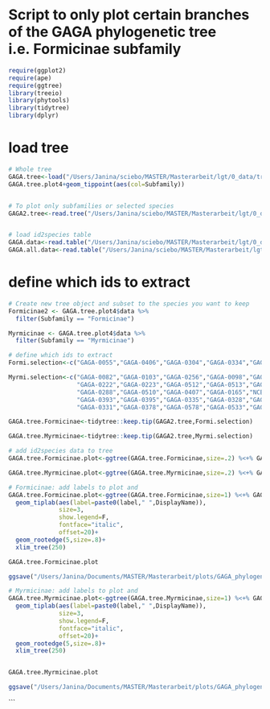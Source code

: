 # Script to only plot certain branches of the GAGA phylogenetic tree i.e. Formicinae subfamily 

```r
require(ggplot2)
require(ape)
require(ggtree)
library(treeio)
library(phytools)
library(tidytree)
library(dplyr)
```


# load tree
```r
# Whole tree
GAGA.tree<-load("/Users/Janina/sciebo/MASTER/Masterarbeit/lgt/0_data/trees/GAGA.tree.plot4.Robject")
GAGA.tree.plot4+geom_tippoint(aes(col=Subfamily))


# To plot only subfamilies or selected species
GAGA2.tree<-read.tree("/Users/Janina/sciebo/MASTER/Masterarbeit/lgt/0_data/trees/GAGA_dated_phylogeny_newick_woutgroup_DatesPeters2017_CurrBio.tre")


# load id2species table
GAGA.data<-read.table("/Users/Janina/sciebo/MASTER/Masterarbeit/lgt/0_data/Tables/GAGA.data.tsv",sep="\t",T)
GAGA.all.data<-read.table("/Users/Janina/sciebo/MASTER/Masterarbeit/lgt/0_data/Tables/all.GAGA.data.tsv",sep="\t",T)
```


# define which ids to extract
```r
# Create new tree object and subset to the species you want to keep
Formicinae2 <- GAGA.tree.plot4$data %>%
  filter(Subfamily == "Formicinae")

Myrmicinae <- GAGA.tree.plot4$data %>%
  filter(Subfamily == "Myrmicinae")

# define which ids to extract
Formi.selection<-c("GAGA-0055","GAGA-0406","GAGA-0304","GAGA-0334","GAGA-0494","GAGA-0354","GAGA-0350","GAGA-0359","GAGA-0485","NCBI-0008","GAGA-0495","OUT-0001","OUT-0002","GAGA-0502","GAGA-0200","GAGA-0221","GAGA-0361","GAGA-0362","NCBI-0005","GAGA-0396","GAGA-0374","GAGA-0360","GAGA-0336","GAGA-0187","GAGA-0338","GAGA-0199")

Myrmi.selection<-c("GAGA-0082","GAGA-0103","GAGA-0256","GAGA-0098","GAGA-0099","GAGA-0463",
                   "GAGA-0222","GAGA-0223","GAGA-0512","GAGA-0513","GAGA-0224","GAGA-0511",
                   "GAGA-0288","GAGA-0510","GAGA-0407","GAGA-0165","NCBI-0013","GAGA-0330",
                   "GAGA-0393","GAGA-0395","GAGA-0335","GAGA-0328","GAGA-0382","GAGA-0579",
                   "GAGA-0331","GAGA-0378","GAGA-0578","GAGA-0533","GAGA-0520")

GAGA.tree.Formicinae<-tidytree::keep.tip(GAGA2.tree,Formi.selection)

GAGA.tree.Myrmicinae<-tidytree::keep.tip(GAGA2.tree,Myrmi.selection)

# add id2species data to tree
GAGA.tree.Formicinae.plot<-ggtree(GAGA.tree.Formicinae,size=.2) %<+% GAGA.data

GAGA.tree.Myrmicinae.plot<-ggtree(GAGA.tree.Myrmicinae,size=.2) %<+% GAGA.data
```


```r
# Formicinae: add labels to plot and 
GAGA.tree.Formicinae.plot<-ggtree(GAGA.tree.Formicinae,size=1) %<+% GAGA.data +
  geom_tiplab(aes(label=paste0(label," ",DisplayName)),
              size=3,
              show.legend=F,
              fontface="italic",
              offset=20)+
  geom_rootedge(5,size=.8)+
  xlim_tree(250)

GAGA.tree.Formicinae.plot

ggsave("/Users/Janina/Documents/MASTER/Masterarbeit/plots/GAGA_phylogenies/selected_Formicinae_only.pdf",width=10,height=15) #save the tree in a pdf

# Myrmicinae: add labels to plot and 
GAGA.tree.Myrmicinae.plot<-ggtree(GAGA.tree.Myrmicinae,size=1) %<+% GAGA.data +
  geom_tiplab(aes(label=paste0(label," ",DisplayName)),
              size=3,
              show.legend=F,
              fontface="italic",
              offset=20)+
  geom_rootedge(5,size=.8)+
  xlim_tree(250)


GAGA.tree.Myrmicinae.plot

ggsave("/Users/Janina/Documents/MASTER/Masterarbeit/plots/GAGA_phylogenies/selected_Myrmicinae_only.pdf",width=10,height=15) #save the tree in a pdf
```
```


